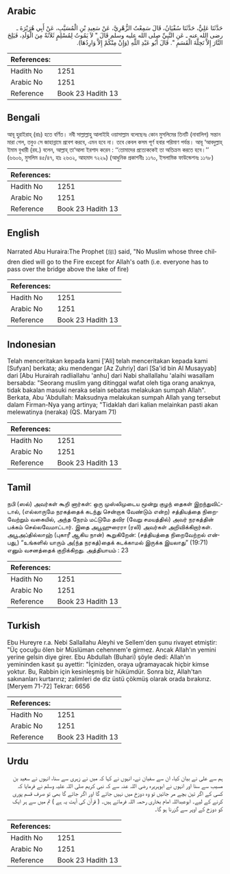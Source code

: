 ## Arabic


<div dir="rtl" lang="ar" style={{fontSize:'larger',backgroundColor:'#f8f9fa',padding:20}}>
حَدَّثَنَا عَلِيٌّ، حَدَّثَنَا سُفْيَانُ، قَالَ سَمِعْتُ الزُّهْرِيَّ، عَنْ سَعِيدِ بْنِ الْمُسَيَّبِ، عَنْ أَبِي هُرَيْرَةَ ـ رضى الله عنه ـ عَنِ النَّبِيِّ صلى الله عليه وسلم قَالَ ‏"‏ لاَ يَمُوتُ لِمُسْلِمٍ ثَلاَثَةٌ مِنَ الْوَلَدِ، فَيَلِجَ النَّارَ إِلاَّ تَحِلَّةَ الْقَسَمِ ‏"‏‏.‏ قَالَ أَبُو عَبْدِ اللَّهِ ‏(‏وَإِنْ مِنْكُمْ إِلاَّ وَارِدُهَا‏)‏‏.‏
</div>
<div style={{backgroundColor:'#f8f9fa',padding:20, marginBottom: 10}}><table> <thead> <tr> <th>References:</th> <th></th> </tr> </thead> <tbody><tr><td>Hadith No</td><td>1251</td></tr><tr><td>Arabic No</td><td>1251</td></tr><tr><td>Reference</td><td>Book 23 Hadith 13</td></tr></tbody></table></div>

## Bengali


<div dir="ltr" lang="bn" style={{fontSize:'larger',backgroundColor:'#f8f9fa',padding:20}}>
আবূ হুরাইরাহ্ (রাঃ) হতে বর্ণিত। নবী সাল্লাল্লাহু আলাইহি ওয়াসাল্লাম বলেছেনঃ কোন মুসলিমের তিনটি (নাবালিগ) সন্তান মারা গেল, তবুও সে জাহান্নামে প্রবেশ করবে, এমন হবে না। তবে কেবল কসম পূর্ণ হবার পরিমাণ পর্যন্ত। আবূ ‘আবদুল্লাহ্ ইমাম বুখারী (রহ.) বলেন, আল্লাহ্ তা‘আলা ইরশাদ করেন : ‘‘তোমাদের প্রত্যেককেই তা অতিক্রম করতে হবে।’’ (৬৬০৬, মুসলিম ৪৫/৪৭, হাঃ ২৬৩২, আহমাদ ৭২২৯) (আধুনিক প্রকাশনীঃ ১১৭০, ইসলামিক ফাউন্ডেশনঃ ১১৭৮)
</div>
<div style={{backgroundColor:'#f8f9fa',padding:20, marginBottom: 10}}><table> <thead> <tr> <th>References:</th> <th></th> </tr> </thead> <tbody><tr><td>Hadith No</td><td>1251</td></tr><tr><td>Arabic No</td><td>1251</td></tr><tr><td>Reference</td><td>Book 23 Hadith 13</td></tr></tbody></table></div>

## English


<div dir="ltr" lang="en" style={{fontSize:'larger',backgroundColor:'#f8f9fa',padding:20}}>
Narrated Abu Huraira:The Prophet (ﷺ) said, "No Muslim whose three children died will go to the Fire except for Allah's oath (i.e. everyone has to pass over the bridge above the lake of fire)
</div>
<div style={{backgroundColor:'#f8f9fa',padding:20, marginBottom: 10}}><table> <thead> <tr> <th>References:</th> <th></th> </tr> </thead> <tbody><tr><td>Hadith No</td><td>1251</td></tr><tr><td>Arabic No</td><td>1251</td></tr><tr><td>Reference</td><td>Book 23 Hadith 13</td></tr></tbody></table></div>

## Indonesian


<div dir="ltr" lang="id" style={{fontSize:'larger',backgroundColor:'#f8f9fa',padding:20}}>
Telah menceritakan kepada kami ['Ali] telah menceritakan kepada kami [Sufyan] berkata; aku mendengar [Az Zuhriy] dari [Sa'id bin Al Musayyab] dari [Abu Hurairah radliallahu 'anhu] dari Nabi shallallahu 'alaihi wasallam bersabda: "Seorang muslim yang ditinggal wafat oleh tiga orang anaknya, tidak bakalan masuki neraka selain sebatas melakukan sumpah Allah". Berkata, Abu 'Abdullah: Maksudnya melakukan sumpah Allah yang tersebut dalam Firman-Nya yang artinya; "Tidaklah dari kalian melainkan pasti akan melewatinya (neraka) (QS. Maryam 71)
</div>
<div style={{backgroundColor:'#f8f9fa',padding:20, marginBottom: 10}}><table> <thead> <tr> <th>References:</th> <th></th> </tr> </thead> <tbody><tr><td>Hadith No</td><td>1251</td></tr><tr><td>Arabic No</td><td>1251</td></tr><tr><td>Reference</td><td>Book 23 Hadith 13</td></tr></tbody></table></div>

## Tamil


<div dir="ltr" lang="ta" style={{fontSize:'larger',backgroundColor:'#f8f9fa',padding:20}}>
நபி (ஸல்) அவர்கள் கூறி னார்கள்: ஒரு முஸ்லிமுடைய மூன்று குழந் தைகள் இறந்துவிட்டால், (எல்லாருமே நரகத்தைக் கடந்து சென்றாக வேண்டும் என்ற) சத்தியத்தை நிறைவேற்றும் வகையில், அந்த நேரம் மட்டுமே தவிர (வேறு சமயத்தில்) அவர் நரகத்தின் பக்கம் செல்லவேமாட்டார். இதை அபூஹுரைரா (ரலி) அவர்கள் அறிவிக்கிறார்கள். அபூஅப்தில்லாஹ் (புகாரீ ஆகிய நான்) கூறுகிறேன்: (சத்தியத்தை நிறைவேற்றல் என்பது,) “உங்களில் யாரும் அ(ந்த நரகத்)தைக் கடக்காமல் இருக்க இயலாது” (19:71) எனும் வசனத்தைக் குறிக்கிறது. அத்தியாயம் : 23
</div>
<div style={{backgroundColor:'#f8f9fa',padding:20, marginBottom: 10}}><table> <thead> <tr> <th>References:</th> <th></th> </tr> </thead> <tbody><tr><td>Hadith No</td><td>1251</td></tr><tr><td>Arabic No</td><td>1251</td></tr><tr><td>Reference</td><td>Book 23 Hadith 13</td></tr></tbody></table></div>

## Turkish


<div dir="ltr" lang="tr" style={{fontSize:'larger',backgroundColor:'#f8f9fa',padding:20}}>
Ebu Hureyre r.a. Nebi Sallallahu Aleyhi ve Sellem'den şunu rivayet etmiştir: "Üç çocuğu ölen bir Müslüman cehennem'e girmez. Ancak Allah'ın yemini yerine gelsin diye girer. Ebu Abdullah (Buhari) şöyle dedi: Allah'ın yemininden kasıt şu ayettir: "İçinizden, oraya uğramayacak hiçbir kimse yoktur. Bu, Rabbin için kesinleşmiş bir hükümdür. Sonra biz, Allah'tan sakınanları kurtarırız; zalimleri de diz üstü çökmüş olarak orada bırakırız. [Meryem 71-72] Tekrar: 6656
</div>
<div style={{backgroundColor:'#f8f9fa',padding:20, marginBottom: 10}}><table> <thead> <tr> <th>References:</th> <th></th> </tr> </thead> <tbody><tr><td>Hadith No</td><td>1251</td></tr><tr><td>Arabic No</td><td>1251</td></tr><tr><td>Reference</td><td>Book 23 Hadith 13</td></tr></tbody></table></div>

## Urdu


<div dir="rtl" lang="ur" style={{fontSize:'larger',backgroundColor:'#f8f9fa',padding:20}}>
ہم سے علی نے بیان کیا، ان سے سفیان نے، انہوں نے کہا کہ میں نے زہری سے سنا، انہوں نے سعید بن مسیب سے سنا اور انہوں نے ابوہریرہ رضی اللہ عنہ سے کہ نبی کریم صلی اللہ علیہ وسلم نے فرمایا کہ کسی کے اگر تین بچے مر جائیں تو وہ دوزخ میں نہیں جائے گا اور اگر جائے گا بھی تو صرف قسم پوری کرنے کے لیے۔ ابوعبداللہ امام بخاری رحمہ اللہ فرماتے ہیں۔ ( قرآن کی آیت یہ ہے ) تم میں سے ہر ایک کو دوزخ کے اوپر سے گزرنا ہو گا۔
</div>
<div style={{backgroundColor:'#f8f9fa',padding:20, marginBottom: 10}}><table> <thead> <tr> <th>References:</th> <th></th> </tr> </thead> <tbody><tr><td>Hadith No</td><td>1251</td></tr><tr><td>Arabic No</td><td>1251</td></tr><tr><td>Reference</td><td>Book 23 Hadith 13</td></tr></tbody></table></div>